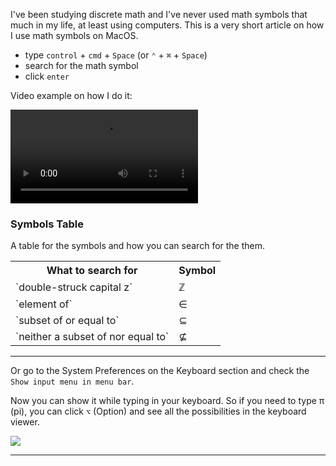 <SmoothRender>

I've been studying discrete math and I've never used math symbols that much in my life, at least using computers. This is a very short article on how I use math symbols on MacOS.

- type `control` + `cmd` + `Space` (or `⌃` + `⌘` + `Space`)
- search for the math symbol
- click `enter`

Video example on how I do it:

<div style={{ margin: 'auto', textAlign: 'center' }}>
  <video class="full-width" controls="true" allowfullscreen="true">
    <source src="/math-symbols-on-macos/math-symbols.mov" />
  </video>
</div>

### Symbols Table

A table for the symbols and how you can search for the them.

<table>
  <tr>
    <th>What to search for</th>
    <th>Symbol</th>
  </tr>
  <tr>
    <td>`double-struck capital z`</td>
    <td>ℤ</td>
  </tr>
  <tr>
    <td>`element of`</td>
    <td>∈</td>
  </tr>
  <tr>
    <td>`subset of or equal to`</td>
    <td>⊆</td>
  </tr>
  <tr>
    <td>`neither a subset of nor equal to`</td>
    <td>⊈</td>
  </tr>
</table>

---

Or go to the System Preferences on the Keyboard section and check the `Show input menu in menu bar`.

Now you can show it while typing in your keyboard. So if you need to type π (pi), you can click `⌥` (Option) and see all the possibilities in the keyboard viewer.

<img src="/math-symbols-on-macos/keyboard-viewer.png" loading="lazy" />

---

</SmoothRender>
